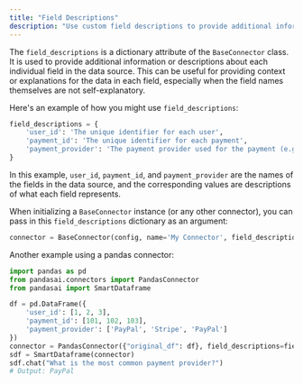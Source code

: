 ```yaml
---
title: "Field Descriptions"
description: "Use custom field descriptions to provide additional information about each field in the data source."
---
```


The `field_descriptions` is a dictionary attribute of the `BaseConnector` class. It is used to provide additional information or descriptions about each individual field in the data source. This can be useful for providing context or explanations for the data in each field, especially when the field names themselves are not self-explanatory.

Here's an example of how you might use `field_descriptions`:

```python
field_descriptions = {
    'user_id': 'The unique identifier for each user',
    'payment_id': 'The unique identifier for each payment',
    'payment_provider': 'The payment provider used for the payment (e.g. PayPal, Stripe, etc.)'
}
```

In this example, `user_id`, `payment_id`, and `payment_provider` are the names of the fields in the data source, and the corresponding values are descriptions of what each field represents.

When initializing a `BaseConnector` instance (or any other connector), you can pass in this `field_descriptions` dictionary as an argument:

```python
connector = BaseConnector(config, name='My Connector', field_descriptions=field_descriptions)
```

Another example using a pandas connector:

```python
import pandas as pd
from pandasai.connectors import PandasConnector
from pandasai import SmartDataframe

df = pd.DataFrame({
    'user_id': [1, 2, 3],
    'payment_id': [101, 102, 103],
    'payment_provider': ['PayPal', 'Stripe', 'PayPal']
})
connector = PandasConnector({"original_df": df}, field_descriptions=field_descriptions)
sdf = SmartDataframe(connector)
sdf.chat("What is the most common payment provider?")
# Output: PayPal
```
